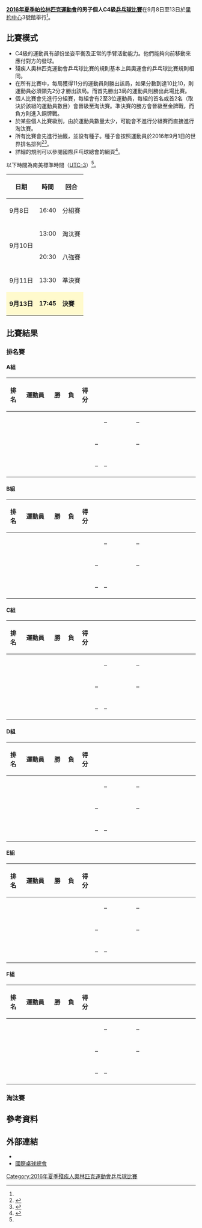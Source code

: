 {{noteTA|G1=Sports}}
{{Infobox Paralympic event
| event       = 男子個人C4級乒乓球
| games       = 2016年夏季
| image       = [[File:Table_tennis_pictogram_(Paralympics).svg|120px]]
| caption     = 
| venue       = [[里約中心|里約中心]]3號館
| dates       = 9月8日至13日
| competitors = 18
| nations     = 12<ref name=rio>{{Cite web |url=https://www.rio2016.com/en/paralympics/table-tennis |title=Rio 2016 Paralympic Table Tennis |accessdate=2016-09-11 |archive-date=2016-09-08 |archive-url=https://web.archive.org/web/20160908185634/https://www.rio2016.com/en/paralympics/table-tennis |dead-url=no }}</ref>
| gold        =  
| goldNPC     =  
| silver      =  
| silverNPC   =  
| bronze      =  
| bronzeNPC   =  
| prev        = [[2012年夏季殘疾人奧林匹克運動會乒乓球男子單打第4級比賽|2012]]
| next        = [[2020年夏季殘疾人奧林匹克運動會男子個人C4級乒乓球比賽|2020]]
}}
{{2016年夏季殘疾人奧林匹克運動會乒乓球比賽}}
'''[[2016年夏季帕拉林匹克運動會|2016年夏季帕拉林匹克運動會]]的男子個人C4級[[2016年夏季殘疾人奧林匹克運動會乒乓球比賽|乒乓球比賽]]'''在9月8日至13日於[[里約中心|里約中心]]3號館舉行<ref name=rio/>。

== 比賽模式 ==
* C4級的運動員有部份坐姿平衡及正常的手臂活動能力。他們能夠向前移動來應付對方的發球。
* 殘疾人奧林匹克運動會乒乓球比賽的規則基本上與奧運會的乒乓球比賽規則相同。
* 在所有比賽中，每局獲得11分的運動員則勝出該局，如果分數到達10比10，則運動員必須領先2分才勝出該局。而首先勝出3局的運動員則勝出此場比賽。
* 個人比賽會先進行分組賽，每組會有2至3位運動員，每組的首名或首2名（取決於該組的運動員數目）會晉級至淘汰賽。準決賽的勝方會晉級至金牌戰，而負方則進入銅牌戰。
* 於某些個人比賽級別，由於運動員數量太少，可能會不進行分組賽而直接進行淘汰賽。
* 所有比賽會先進行抽籤，並設有種子。種子會按照運動員於2016年9月1日的世界排名排列<ref name=schedule>{{Cite web |url=http://www.paralimpicos.es/publicacion/ficheros/Paralympic%20Explanatory%20Guide%20_%20Table%20Tennis.pdf |title=Table Tennis Explanatory Guide |access-date=2016-09-11 |archive-url=https://web.archive.org/web/20160330022559/http://www.paralimpicos.es/publicacion/ficheros/Paralympic%20Explanatory%20Guide%20_%20Table%20Tennis.pdf |archive-date=2016-03-30 |dead-url=yes }}</ref><ref name=specific>{{Cite web |url=http://dd7978b90kfgn.cloudfront.net/2016/09/Rio2016_PG_Specific_Regulations.pdf |title=Rio 2016 Paralympic Games TABLE TENNISSPORT SPECIFIC INFORMATION |accessdate=2016-09-11 |archive-date=2016-09-23 |archive-url=https://web.archive.org/web/20160923085958/http://dd7978b90kfgn.cloudfront.net/2016/09/Rio2016_PG_Specific_Regulations.pdf |dead-url=yes }}</ref>。
* 詳細的規則可以參閱國際乒乓球總會的網頁<ref>{{Cite web |url=http://www.ittf.com/ittf_handbook/ittf_hb.html |title=ITTF Handbook |accessdate=2016-09-11 |archive-date=2010-07-06 |archive-url=https://web.archive.org/web/20100706171658/http://www.ittf.com/ittf_handbook/ittf_hb.html |dead-url=no }}</ref>。
以下時間為南美標準時間（[[UTC-3|UTC-3]]）<ref name=schedule/>。
{| class="wikitable" style="text-align:center" width=400px
! 日期
! 時間
! 回合
|-
| 9月8日 || 16:40 || 分組賽
|-
|rowspan=2| 9月10日 || 13:00 || 淘汰賽
|-
| 20:30 || 八強賽
|-
| 9月11日 || 13:30 || 準決賽
|-
|style=background:lemonchiffon| '''9月13日''' ||style=background:lemonchiffon| '''17:45''' || style=background:lemonchiffon| '''決賽''' 
|}

== 比賽結果 ==
=== 排名賽 ===
==== A組 ====
{| class="wikitable" style="text-align:center; font-size:90%; width:1000px;" 
!width=30|排名
!width=150|運動員
!width=30|勝
!width=30|負
!width=30|得分
!rowspan=4 width=5| 
!width=180|{{flagicon|KOR}}
!width=180|{{flagicon|SVK}}
!width=180|{{flagicon|POL}}
|-
|  ||align=left| <!--{{flagIPCathlete|[[]]|KOR|2016年夏季}}--> ||  ||  ||  || {{n/a}} || – || –
|-
|  ||align=left| <!--{{flagIPCathlete|[[]]|SVK|2016年夏季}}--> ||  ||  ||  || – || {{n/a}} || –
|-
|  ||align=left| <!--{{flagIPCathlete|[[]]|POL|2016年夏季}}--> ||  ||  ||  || – || – || {{n/a}}
|}
==== B組 ====
{| class="wikitable" style="text-align:center; font-size:90%; width:1000px;" 
!width=30|排名
!width=150|運動員
!width=30|勝
!width=30|負
!width=30|得分
!rowspan=4 width=5| 
!width=180|{{flagicon|TUR}}
!width=180|{{flagicon|CHN}}
!width=180|{{flagicon|ISR}}
|-
|  ||align=left| <!--{{flagIPCathlete|[[]]|TUR|2016年夏季}}--> ||  ||  ||  || {{n/a}} || – || –
|-
|  ||align=left| <!--{{flagIPCathlete|[[]]|CHN|2016年夏季}}--> ||  ||  ||  || – || {{n/a}} || –
|-
|  ||align=left| <!--{{flagIPCathlete|[[]]|ISR|2016年夏季}}--> ||  ||  ||  || – || – || {{n/a}}
|}
==== C組 ====
{| class="wikitable" style="text-align:center; font-size:90%; width:1000px;" 
!width=30|排名
!width=150|運動員
!width=30|勝
!width=30|負
!width=30|得分
!rowspan=4 width=5| 
!width=180|{{flagicon|POL}}
!width=180|{{flagicon|KOR}}
!width=180|{{flagicon|TUR}}
|-
|  ||align=left| <!--{{flagIPCathlete|[[]]|POL|2016年夏季}}--> ||  ||  ||  || {{n/a}} || – || –
|-
|  ||align=left| <!--{{flagIPCathlete|[[]]|KOR|2016年夏季}}--> ||  ||  ||  || – || {{n/a}} || –
|-
|  ||align=left| <!--{{flagIPCathlete|[[]]|TUR|2016年夏季}}--> ||  ||  ||  || – || – || {{n/a}}
|}
==== D組 ====
{| class="wikitable" style="text-align:center; font-size:90%; width:1000px;" 
!width=30|排名
!width=150|運動員
!width=30|勝
!width=30|負
!width=30|得分
!rowspan=4 width=5| 
!width=180|{{flagicon|FRA}}
!width=180|{{flagicon|KOR}}
!width=180|{{flagicon|NGR}}
|-
|  ||align=left| <!--{{flagIPCathlete|[[]]|FRA|2016年夏季}}--> ||  ||  ||  || {{n/a}} || – || –
|-
|  ||align=left| <!--{{flagIPCathlete|[[]]|KOR|2016年夏季}}--> ||  ||  ||  || – || {{n/a}} || –
|-
|  ||align=left| <!--{{flagIPCathlete|[[]]|NGR|2016年夏季}}--> ||  ||  ||  || – || – || {{n/a}}
|}
==== E組 ====
{| class="wikitable" style="text-align:center; font-size:90%; width:1000px;" 
!width=30|排名
!width=150|運動員
!width=30|勝
!width=30|負
!width=30|得分
!rowspan=4 width=5| 
!width=180|{{flagicon|TUR}}
!width=180|{{flagicon|EGY}}
!width=180|{{flagicon|VEN}}
|-
|  ||align=left| <!--{{flagIPCathlete|[[]]|TUR|2016年夏季}}--> ||  ||  ||  || {{n/a}} || – || –
|-
|  ||align=left| <!--{{flagIPCathlete|[[]]|EGY|2016年夏季}}--> ||  ||  ||  || – || {{n/a}} || –
|-
|  ||align=left| <!--{{flagIPCathlete|[[]]|VEN|2016年夏季}}--> ||  ||  ||  || – || – || {{n/a}}
|}
==== F組 ====
{| class="wikitable" style="text-align:center; font-size:90%; width:1000px;" 
!width=30|排名
!width=150|運動員
!width=30|勝
!width=30|負
!width=30|得分
!rowspan=4 width=5| 
!width=180|{{flagicon|CHN}}
!width=180|{{flagicon|THA}}
!width=180|{{flagicon|SLE}}
|-
|  ||align=left| <!--{{flagIPCathlete|[[]]|CHN|2016年夏季}}--> ||  ||  ||  || {{n/a}} || – || –
|-
|  ||align=left| <!--{{flagIPCathlete|[[]]|THA|2016年夏季}}--> ||  ||  ||  || – || {{n/a}} || –
|-
|  ||align=left| <!--{{flagIPCathlete|[[]]|SLE|2016年夏季}}--> ||  ||  ||  || – || – || {{n/a}}
|}

=== 淘汰賽 ===
{{16TeamBracket-Compact-Tennis5-NoSeeds-Byes-with-third
| RD1=首圈
| RD2=八強賽
| RD3=準決賽
| RD4=金牌戰
| Consol=銅牌戰
| team-width=175px
| score-width=12px

| RD1-team01=
| RD1-score01-1=
| RD1-score01-2=
| RD1-score01-3=
| RD1-score01-4=
| RD1-score01-5=
| RD1-team02=
| RD1-score02-1=
| RD1-score02-2=
| RD1-score02-3=
| RD1-score02-4=
| RD1-score02-5=

| RD1-team03=
| RD1-score03-1=
| RD1-score03-2=
| RD1-score03-3=
| RD1-score03-4=
| RD1-score03-5=
| RD1-team04=
| RD1-score04-1=
| RD1-score04-2=
| RD1-score04-3=
| RD1-score04-4=
| RD1-score04-5=

| RD1-team05=
| RD1-score05-1=
| RD1-score05-2=
| RD1-score05-3=
| RD1-score05-4=
| RD1-score05-5=
| RD1-team06=
| RD1-score06-1=
| RD1-score06-2=
| RD1-score06-3=
| RD1-score06-4=
| RD1-score06-5=

| RD1-team07=
| RD1-score07-1=
| RD1-score07-2=
| RD1-score07-3=
| RD1-score07-4=
| RD1-score07-5=
| RD1-team08=
| RD1-score08-1=
| RD1-score08-2=
| RD1-score08-3=
| RD1-score08-4=
| RD1-score08-5=

| RD1-team09=
| RD1-score09-1=
| RD1-score09-2=
| RD1-score09-3=
| RD1-score09-4=
| RD1-score09-5=
| RD1-team10=
| RD1-score10-1=
| RD1-score10-2=
| RD1-score10-3=
| RD1-score10-4=
| RD1-score10-5=

| RD1-team11=
| RD1-score11-1=
| RD1-score11-2=
| RD1-score11-3=
| RD1-score11-4=
| RD1-score11-5=
| RD1-team12=
| RD1-score12-1=
| RD1-score12-2=
| RD1-score12-3=
| RD1-score12-4=
| RD1-score12-5=

| RD1-team13=
| RD1-score13-1=
| RD1-score13-2=
| RD1-score13-3=
| RD1-score13-4=
| RD1-score13-5=
| RD1-team14=
| RD1-score14-1=
| RD1-score14-2=
| RD1-score14-3=
| RD1-score14-4=
| RD1-score14-5=

| RD1-team15=
| RD1-score15-1=
| RD1-score15-2=
| RD1-score15-3=
| RD1-score15-4=
| RD1-score15-5=
| RD1-team16=
| RD1-score16-1=
| RD1-score16-2=
| RD1-score16-3=
| RD1-score16-4=
| RD1-score16-5=

| RD2-team01=
| RD2-score01-1=
| RD2-score01-2=
| RD2-score01-3=
| RD2-score01-4=
| RD2-score01-5=
| RD2-team02=
| RD2-score02-1=
| RD2-score02-2=
| RD2-score02-3=
| RD2-score02-4=
| RD2-score02-5=

| RD2-team03=
| RD2-score03-1=
| RD2-score03-2=
| RD2-score03-3=
| RD2-score03-4=
| RD2-score03-5=
| RD2-team04=
| RD2-score04-1=
| RD2-score04-2=
| RD2-score04-3=
| RD2-score04-4=
| RD2-score04-5=

| RD2-team05=
| RD2-score05-1=
| RD2-score05-2=
| RD2-score05-3=
| RD2-score05-4=
| RD2-score05-5=
| RD2-team06=
| RD2-score06-1=
| RD2-score06-2=
| RD2-score06-3=
| RD2-score06-4=
| RD2-score06-5=

| RD2-team07=
| RD2-score07-1=
| RD2-score07-2=
| RD2-score07-3=
| RD2-score07-4=
| RD2-score07-5=
| RD2-team08=
| RD2-score08-1=
| RD2-score08-2=
| RD2-score08-3=
| RD2-score08-4=
| RD2-score08-5=

| RD3-team01=
| RD3-score01-1=
| RD3-score01-2=
| RD3-score01-3=
| RD3-score01-4=
| RD3-score01-5=
| RD3-team02=
| RD3-score02-1=
| RD3-score02-2=
| RD3-score02-3=
| RD3-score02-4=
| RD3-score02-5=

| RD3-team03=
| RD3-score03-1=
| RD3-score03-2=
| RD3-score03-3=
| RD3-score03-4=
| RD3-score03-5=
| RD3-team04=
| RD3-score04-1=
| RD3-score04-2=
| RD3-score04-3=
| RD3-score04-4=
| RD3-score04-5=

| RD4-team01=
| RD4-score01-1=
| RD4-score01-2=
| RD4-score01-3=
| RD4-score01-4=
| RD4-score01-5=
| RD4-team02=
| RD4-score02-1=
| RD4-score02-2=
| RD4-score02-3=
| RD4-score02-4=
| RD4-score02-5=

| RD4-team03=
| RD4-score03-1=
| RD4-score03-2=
| RD4-score03-3=
| RD4-score03-4=
| RD4-score03-5=
| RD4-team04=
| RD4-score04-1=
| RD4-score04-2=
| RD4-score04-3=
| RD4-score04-4=
| RD4-score04-5=
}}

== 參考資料 ==
{{reflist}}

== 外部連結 ==
* {{Official|https://www.rio2016.com/en/paralympics/table-tennis}}{{pt}}{{en}}{{es}}{{fr}}
* [http://www.ittf.com/ 國際桌球總會]{{Wayback|url=http://www.ittf.com/ |date=20001017112645 }}{{en}}

[[Category:2016年夏季殘疾人奧林匹克運動會乒乓球比賽|Category:2016年夏季殘疾人奧林匹克運動會乒乓球比賽]]